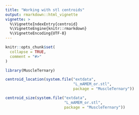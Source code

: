 ```yaml
---
title: "Working with stl centroids"
output: rmarkdown::html_vignette
vignette: >
  %\VignetteIndexEntry{centroid}
  %\VignetteEngine{knitr::rmarkdown}
  %\VignetteEncoding{UTF-8}
---
```


```r
knitr::opts_chunk$set(
  collapse = TRUE,
  comment = "#>"
)
```

```r
library(MuscleTernary)

centroid_location(system.file("extdata",
                              "L_mAMEM_or.stl",
                              package = "MuscleTernary"))

centroid_size(system.file("extdata",
                          "L_mAMEM_or.stl",
                          package = "MuscleTernary"))

```
